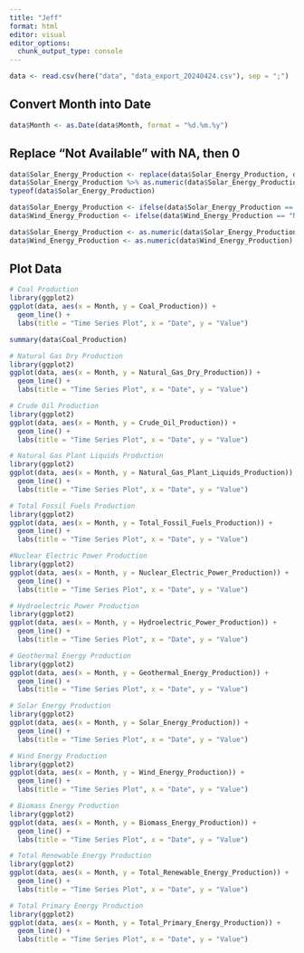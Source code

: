 ```yaml
---
title: "Jeff"
format: html
editor: visual
editor_options: 
  chunk_output_type: console
---
```


```r
data <- read.csv(here("data", "data_export_20240424.csv"), sep = ";")
```

## Convert Month into Date

```r
data$Month <- as.Date(data$Month, format = "%d.%m.%y")
```

## Replace "Not Available" with NA, then 0

```r
data$Solar_Energy_Production <- replace(data$Solar_Energy_Production, data$Solar_Energy_Production == "Not Available", 0)
data$Solar_Energy_Production %>% as.numeric(data$Solar_Energy_Production)
typeof(data$Solar_Energy_Production)

data$Solar_Energy_Production <- ifelse(data$Solar_Energy_Production == "Not Available", 0, data$Solar_Energy_Production)
data$Wind_Energy_Production <- ifelse(data$Wind_Energy_Production == "Not Available", 0, data$Wind_Energy_Production)

data$Solar_Energy_Production <- as.numeric(data$Solar_Energy_Production)
data$Wind_Energy_Production <- as.numeric(data$Wind_Energy_Production)
```

## Plot Data

```r
# Coal Production
library(ggplot2)
ggplot(data, aes(x = Month, y = Coal_Production)) + 
  geom_line() + 
  labs(title = "Time Series Plot", x = "Date", y = "Value")

summary(data$Coal_Production)

# Natural Gas Dry Production
library(ggplot2)
ggplot(data, aes(x = Month, y = Natural_Gas_Dry_Production)) + 
  geom_line() + 
  labs(title = "Time Series Plot", x = "Date", y = "Value")

# Crude Oil Production
library(ggplot2)
ggplot(data, aes(x = Month, y = Crude_Oil_Production)) + 
  geom_line() + 
  labs(title = "Time Series Plot", x = "Date", y = "Value")

# Natural Gas Plant Liquids Production
library(ggplot2)
ggplot(data, aes(x = Month, y = Natural_Gas_Plant_Liquids_Production)) + 
  geom_line() + 
  labs(title = "Time Series Plot", x = "Date", y = "Value")

# Total Fossil Fuels Production
library(ggplot2)
ggplot(data, aes(x = Month, y = Total_Fossil_Fuels_Production)) + 
  geom_line() + 
  labs(title = "Time Series Plot", x = "Date", y = "Value")

#Nuclear Electric Power Production
library(ggplot2)
ggplot(data, aes(x = Month, y = Nuclear_Electric_Power_Production)) + 
  geom_line() + 
  labs(title = "Time Series Plot", x = "Date", y = "Value")

# Hydroelectric Power Production
library(ggplot2)
ggplot(data, aes(x = Month, y = Hydroelectric_Power_Production)) + 
  geom_line() + 
  labs(title = "Time Series Plot", x = "Date", y = "Value")

# Geothermal Energy Production
library(ggplot2)
ggplot(data, aes(x = Month, y = Geothermal_Energy_Production)) + 
  geom_line() + 
  labs(title = "Time Series Plot", x = "Date", y = "Value")

# Solar Energy Production
library(ggplot2)
ggplot(data, aes(x = Month, y = Solar_Energy_Production)) + 
  geom_line() + 
  labs(title = "Time Series Plot", x = "Date", y = "Value")

# Wind Energy Production
library(ggplot2)
ggplot(data, aes(x = Month, y = Wind_Energy_Production)) + 
  geom_line() + 
  labs(title = "Time Series Plot", x = "Date", y = "Value")

# Biomass Energy Production
library(ggplot2)
ggplot(data, aes(x = Month, y = Biomass_Energy_Production)) + 
  geom_line() + 
  labs(title = "Time Series Plot", x = "Date", y = "Value")

# Total Renewable Energy Production
library(ggplot2)
ggplot(data, aes(x = Month, y = Total_Renewable_Energy_Production)) + 
  geom_line() + 
  labs(title = "Time Series Plot", x = "Date", y = "Value")

# Total Primary Energy Production
library(ggplot2)
ggplot(data, aes(x = Month, y = Total_Primary_Energy_Production)) + 
  geom_line() + 
  labs(title = "Time Series Plot", x = "Date", y = "Value")
```



